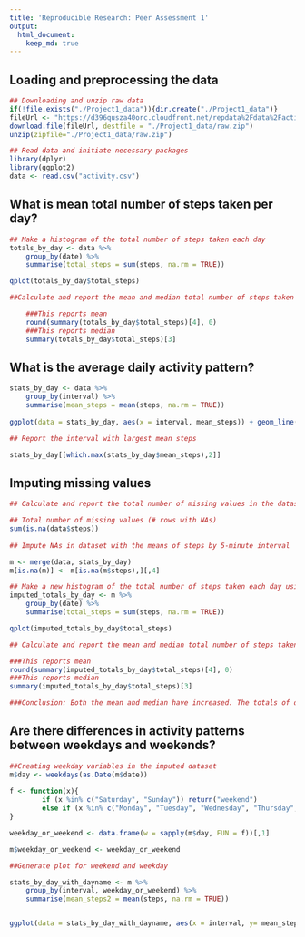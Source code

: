 ```yaml
---
title: 'Reproducible Research: Peer Assessment 1'
output:
  html_document:
    keep_md: true
---
```



## Loading and preprocessing the data

```r

## Downloading and unzip raw data
if(!file.exists("./Project1_data")){dir.create("./Project1_data")}
fileUrl <- "https://d396qusza40orc.cloudfront.net/repdata%2Fdata%2Factivity.zip"
download.file(fileUrl, destfile = "./Project1_data/raw.zip")
unzip(zipfile="./Project1_data/raw.zip")

## Read data and initiate necessary packages
library(dplyr)
library(ggplot2)
data <- read.csv("activity.csv")

```

## What is mean total number of steps taken per day?

```r

## Make a histogram of the total number of steps taken each day
totals_by_day <- data %>% 
    group_by(date) %>%
    summarise(total_steps = sum(steps, na.rm = TRUE))

qplot(totals_by_day$total_steps)

##Calculate and report the mean and median total number of steps taken per day

    ###This reports mean
    round(summary(totals_by_day$total_steps)[4], 0)
    ###This reports median
    summary(totals_by_day$total_steps)[3]

```


## What is the average daily activity pattern?

```r

stats_by_day <- data %>% 
    group_by(interval) %>%
    summarise(mean_steps = mean(steps, na.rm = TRUE))
    
ggplot(data = stats_by_day, aes(x = interval, mean_steps)) + geom_line()

## Report the interval with largest mean steps

stats_by_day[[which.max(stats_by_day$mean_steps),2]]

```


## Imputing missing values

```r

## Calculate and report the total number of missing values in the dataset (i.e. the total number of rows with NAs)

## Total number of missing values (# rows with NAs)
sum(is.na(data$steps))
    
## Impute NAs in dataset with the means of steps by 5-minute interval

m <- merge(data, stats_by_day)
m[is.na(m)] <- m[is.na(m$steps),][,4]

## Make a new histogram of the total number of steps taken each day using the imputed data
imputed_totals_by_day <- m %>% 
    group_by(date) %>%
    summarise(total_steps = sum(steps, na.rm = TRUE))

qplot(imputed_totals_by_day$total_steps)

## Calculate and report the mean and median total number of steps taken per day

###This reports mean
round(summary(imputed_totals_by_day$total_steps)[4], 0)
###This reports median
summary(imputed_totals_by_day$total_steps)[3]

###Conclusion: Both the mean and median have increased. The totals of daily steps increase overall.

```


## Are there differences in activity patterns between weekdays and weekends?

```r

##Creating weekday variables in the imputed dataset
m$day <- weekdays(as.Date(m$date))
    
f <- function(x){
        if (x %in% c("Saturday", "Sunday")) return("weekend")
        else if (x %in% c("Monday", "Tuesday", "Wednesday", "Thursday", "Friday")) return("weekday")
}

weekday_or_weekend <- data.frame(w = sapply(m$day, FUN = f))[,1]

m$weekday_or_weekend <- weekday_or_weekend

##Generate plot for weekend and weekday

stats_by_day_with_dayname <- m %>% 
    group_by(interval, weekday_or_weekend) %>%
    summarise(mean_steps2 = mean(steps, na.rm = TRUE))


ggplot(data = stats_by_day_with_dayname, aes(x = interval, y= mean_steps2)) + geom_line() + facet_grid(weekday_or_weekend ~ .)

```

